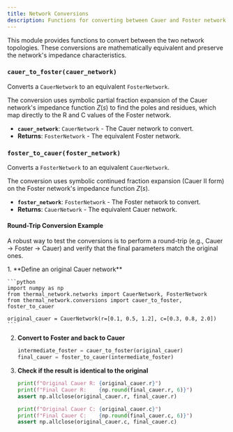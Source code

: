 ```yaml
---
title: Network Conversions
description: Functions for converting between Cauer and Foster network models.
---
```


This module provides functions to convert between the two network topologies. These conversions are mathematically equivalent and preserve the network's impedance characteristics.

### `cauer_to_foster(cauer_network)`
Converts a `CauerNetwork` to an equivalent `FosterNetwork`.

The conversion uses symbolic partial fraction expansion of the Cauer network's impedance function $Z(s)$ to find the poles and residues, which map directly to the R and C values of the Foster network.

-   **`cauer_network`**: `CauerNetwork` - The Cauer network to convert.
-   **Returns**: `FosterNetwork` - The equivalent Foster network.

### `foster_to_cauer(foster_network)`
Converts a `FosterNetwork` to an equivalent `CauerNetwork`.

The conversion uses symbolic continued fraction expansion (Cauer II form) on the Foster network's impedance function $Z(s)$.

-   **`foster_network`**: `FosterNetwork` - The Foster network to convert.
-   **Returns**: `CauerNetwork` - The equivalent Cauer network.

#### Round-Trip Conversion Example

A robust way to test the conversions is to perform a round-trip (e.g., Cauer -> Foster -> Cauer) and verify that the final parameters match the original ones.

<Steps>
1.  **Define an original Cauer network**

    ```python
    import numpy as np
    from thermal_network.networks import CauerNetwork, FosterNetwork
    from thermal_network.conversions import cauer_to_foster, foster_to_cauer

    original_cauer = CauerNetwork(r=[0.1, 0.5, 1.2], c=[0.3, 0.8, 2.0])
    ```

2.  **Convert to Foster and back to Cauer**

    ```python
    intermediate_foster = cauer_to_foster(original_cauer)
    final_cauer = foster_to_cauer(intermediate_foster)
    ```

3.  **Check if the result is identical to the original**

    ```python
    print(f"Original Cauer R: {original_cauer.r}")
    print(f"Final Cauer R:    {np.round(final_cauer.r, 6)}")
    assert np.allclose(original_cauer.r, final_cauer.r)

    print(f"Original Cauer C: {original_cauer.c}")
    print(f"Final Cauer C:    {np.round(final_cauer.c, 6)}")
    assert np.allclose(original_cauer.c, final_cauer.c)
    ```
</Steps>
